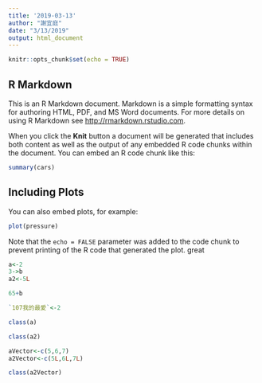 ```yaml
---
title: '2019-03-13'
author: "謝宜庭"
date: "3/13/2019"
output: html_document
---
```


```r
knitr::opts_chunk$set(echo = TRUE)
```

## R Markdown

This is an R Markdown document. Markdown is a simple formatting syntax for authoring HTML, PDF, and MS Word documents. For more details on using R Markdown see <http://rmarkdown.rstudio.com>.

When you click the **Knit** button a document will be generated that includes both content as well as the output of any embedded R code chunks within the document. You can embed an R code chunk like this:

```r
summary(cars)
```

## Including Plots

You can also embed plots, for example:

```r
plot(pressure)
```

Note that the `echo = FALSE` parameter was added to the code chunk to prevent printing of the R code that generated the plot.
great

```r
a<-2
3->b
a2<-5L
```
```r
65+b
```
```r
`107我的最愛`<-2
```
```r
class(a)
```
```r
class(a2)
```
```r
aVector<-c(5,6,7)
a2Vector<-c(5L,6L,7L)
```
```r
class(a2Vector)
```

